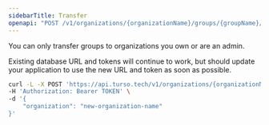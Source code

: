 ```yaml
---
sidebarTitle: Transfer
openapi: "POST /v1/organizations/{organizationName}/groups/{groupName}/transfer"
---
```


<Info>

You can only transfer groups to organizations you own or are an admin.

</Info>

<Warning>

Existing database URL and tokens will continue to work, but should update your application to use the new URL and token as soon as possible.

</Warning>

<RequestExample>

```bash cURL
curl -L -X POST 'https://api.turso.tech/v1/organizations/{organizationName}/groups/{groupName}/transfer' \
-H 'Authorization: Bearer TOKEN' \
-d '{
    "organization": "new-organization-name"
}'
```

</RequestExample>
